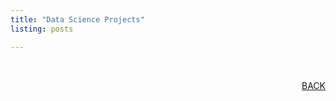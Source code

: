 ```yaml
---
title: "Data Science Projects"
listing: posts

---
```


<br>

<div style="text-align: right"> [BACK](index.html) </div>

<br>